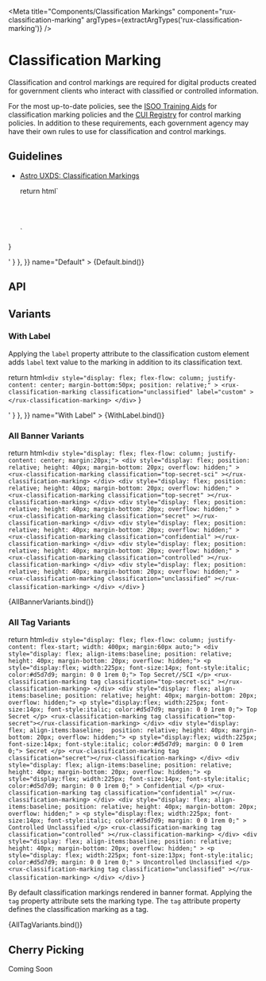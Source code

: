 
<Meta
    title="Components/Classification Markings"
    component="rux-classification-marking"
    argTypes={extractArgTypes('rux-classification-marking')}
/>

# Classification Marking

Classification and control markings are required for digital products created for government clients who interact with classified or controlled information.

For the most up-to-date policies, see the [ISOO Training Aids](https://www.archives.gov/isoo/training/training-aids) for classification marking policies and the [CUI Registry](https://www.archives.gov/cui) for control marking policies. In addition to these requirements, each government agency may have their own rules to use for classification and control markings.

## Guidelines

- [Astro UXDS: Classification Markings](https://astrouxds.com/components/classification-markings/)

  return html`
    <div
        style="display: flex; flex-flow: column; justify-content: center; margin-bottom:50px; position: relative;"
    >
        <rux-classification-marking
          .classification="${args.classification}"
          .label="${args.label}"
          ?tag="${args.tag}"
        >
        </rux-classification-marking>
      </div>
  `
}

<Canvas>
    <Story
        parameters={{
            docs: { source: { code: '<rux-classification-marking classification="unclassified"></rux-classification-marking>' } },
        }}
        name="Default"
    >
        {Default.bind()}
    </Story>
</Canvas>

## API

<ArgsTable of="rux-classification-marking"/>

## Variants

### With Label

Applying the `label` property attribute to the classification custom element adds `label` text value to the marking in addition to its classification text.

  return html`
      <div
        style="display: flex; flex-flow: column; justify-content: center; margin-bottom:50px; position: relative;"
      >
        <rux-classification-marking
          classification="unclassified"
          label="custom"
        >
        </rux-classification-marking>
      </div>
  `
}

<Canvas>
    <Story
        parameters={{
            docs: { source: { code: '<rux-classification-marking classification="unclassified" label="custom"></rux-classification-marking>' } },
        }}
        name="With Label"
    >
        {WithLabel.bind()}
    </Story>
</Canvas>

### All Banner Variants

  return html`
    <div style="display: flex; flex-flow: column; justify-content: center; margin:20px;">
        <div
            style="display: flex; position: relative; height: 40px; margin-bottom: 20px; overflow: hidden;"
        >
            <rux-classification-marking
                classification="top-secret-sci"
            ></rux-classification-marking>
        </div>
        <div
            style="display: flex; position: relative; height: 40px; margin-bottom: 20px; overflow: hidden;"
        >
            <rux-classification-marking
                classification="top-secret"
            ></rux-classification-marking>
        </div>
        <div
            style="display: flex; position: relative; height: 40px; margin-bottom: 20px; overflow: hidden;"
        >
            <rux-classification-marking
                classification="secret"
            ></rux-classification-marking>
        </div>
        <div
            style="display: flex; position: relative; height: 40px; margin-bottom: 20px; overflow: hidden;"
        >
            <rux-classification-marking
                classification="confidential"
            ></rux-classification-marking>
        </div>
        <div
            style="display: flex; position: relative; height: 40px; margin-bottom: 20px; overflow: hidden;"
        >
            <rux-classification-marking
                classification="controlled"
            ></rux-classification-marking>
        </div>
        <div
            style="display: flex; position: relative; height: 40px; margin-bottom: 20px; overflow: hidden;"
        >
            <rux-classification-marking
                classification="unclassified"
            ></rux-classification-marking>
        </div>
    </div>
  `
}

<Canvas>
    <Story name="All Banner Variants">
      {AllBannerVariants.bind()}
    </Story>
</Canvas>

### All Tag Variants

  return html`
      <div style="display: flex; flex-flow: column; justify-content: flex-start; width: 400px; margin:60px auto;">
          <div style="display: flex; align-items:baseline; position: relative; height: 40px; margin-bottom: 20px; overflow: hidden;">
              <p style="display:flex; width:225px; font-size:14px; font-style:italic; color:#d5d7d9; margin: 0 0 1rem 0;">
                  Top Secret//SCI
              </p>
              <rux-classification-marking
                  tag
                  classification="top-secret-sci"
              ></rux-classification-marking>
          </div>
          <div style="display: flex; align-items:baseline; position: relative; height: 40px; margin-bottom: 20px; overflow: hidden;">
              <p style="display:flex; width:225px; font-size:14px; font-style:italic; color:#d5d7d9; margin: 0 0 1rem 0;">
                  Top Secret
              </p>
              <rux-classification-marking tag classification="top-secret"></rux-classification-marking>
          </div>
          <div style="display: flex; align-items:baseline;  position: relative; height: 40px; margin-bottom: 20px; overflow: hidden;">
              <p style="display:flex; width:225px; font-size:14px; font-style:italic; color:#d5d7d9; margin: 0 0 1rem 0;">
                  Secret
              </p>
              <rux-classification-marking tag classification="secret"></rux-classification-marking>
          </div>
          <div style="display: flex; align-items:baseline; position: relative; height: 40px; margin-bottom: 20px; overflow: hidden;">
              <p
                  style="display:flex; width:225px; font-size:14px; font-style:italic; color:#d5d7d9; margin: 0 0 1rem 0;"
              >
                  Confidential
              </p>
              <rux-classification-marking
                  tag
                  classification="confidential"
              ></rux-classification-marking>
          </div>
          <div
              style="display: flex; align-items:baseline; position: relative; height: 40px; margin-bottom: 20px; overflow: hidden;"
          >
              <p
                  style="display:flex; width:225px; font-size:14px; font-style:italic; color:#d5d7d9; margin: 0 0 1rem 0;"
              >
                  Controlled Unclassified
              </p>
              <rux-classification-marking
                  tag
                  classification="controlled"
              ></rux-classification-marking>
          </div>
          <div
              style="display: flex; align-items:baseline; position: relative; height: 40px; margin-bottom: 20px; overflow: hidden;"
          >
              <p
                  style="display: flex; width:225px; font-size:13px; font-style:italic; color:#d5d7d9; margin: 0 0 1rem 0;"
              >
                  Uncontrolled Unclassified
              </p>
              <rux-classification-marking
                  tag
                  classification="unclassified"
              ></rux-classification-marking>
          </div>
      </div>
  `
  }


By default classification markings rendered in banner format. Applying the `tag` property attribute sets the marking type. The `tag` attribute property defines the classification marking as a tag.

<Canvas>
    <Story name="All Tag Variants">
        {AllTagVariants.bind()}
    </Story>
</Canvas>

## Cherry Picking

Coming Soon


